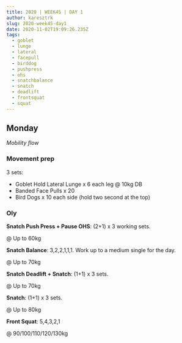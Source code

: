 ```yaml
---
title: 2020 | WEEK45 | DAY 1
author: karesztrk
slug: 2020-week45-day1
date: 2020-11-02T19:09:26.235Z
tags:
  - goblet
  - lunge
  - lateral
  - facepull
  - birddog
  - pushpress
  - ohs
  - snatchbalance
  - snatch
  - deadlift
  - frontsquat
  - squat
---
```


## Monday

_Mobility flow_

### Movement prep

3 sets:

- Goblet Hold Lateral Lunge x 6 each leg @ 10kg DB
- Banded Face Pulls x 20
- Bird Dogs x 10 each side (hold two second at the top)

### Oly

**Snatch Push Press + Pause OHS**: (2+1) x 3 working sets.

@ Up to 60kg

**Snatch Balance**: 3,2,2,1,1,1. Work up to a medium single for the day.

@ Up to 70kg

**Snatch Deadlift + Snatch**: (1+1) x 3 sets.

@ Up to 70kg

**Snatch**: (1+1) x 3 sets.

@ Up to 80kg

**Front Squat**: 5,4,3,2,1

@ 90/100/110/120/130kg
